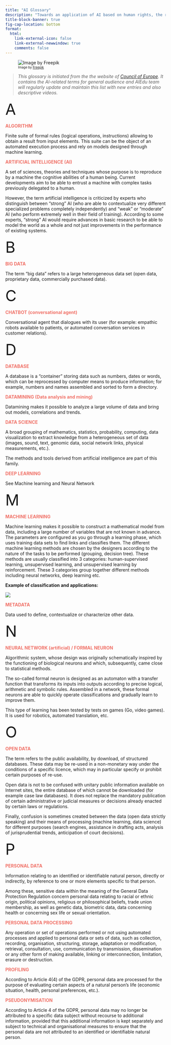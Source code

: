 ```yaml
---
title: "AI Glossary"
description: "Towards an application of AI based on human rights, the rule of law and democracy"
title-block-banner: true
fig-cap-location: bottom
format:
  html:
    link-external-icon: false
    link-external-newwindow: true
    comments: false
---
```

![<font size="1">Image by <a href="https://www.freepik.com/free-vector/particle-face-tech-background_5617146.htm#query=Artificial%20Intelligence&position=29&from_view=search&track=ais">Freepik</a></font>](feature.png){fig-align="right"}

> *This glossary is initiated from the the website of [Council of Europe](https://www.coe.int/en/web/artificial-intelligence/glossary). It contains the AI-related terms for general audience and AIEdu team will regularly update and maintain this list with new entries and also descriptive videos.* 

::: {style="font-size: xxx-large;"}
<div style="left-align: center;"> A </div>
:::

<span style="color:#F07167">**ALGORITHM**</span>

Finite suite of formal rules (logical operations, instructions) allowing to obtain a result from input elements. This suite can be the object of an automated execution process and rely on models designed through machine learning.

<span style="color:#F07167">**ARTIFICIAL INTELLIGENCE (AI)**</span>

A set of sciences, theories and techniques whose purpose is to reproduce by a machine the cognitive abilities of a human being. Current developments aim to be able to entrust a machine with complex tasks previously delegated to a human.

However, the term artificial intelligence is criticized by experts who distinguish between "strong" AI (who are able to contextualize very different specialized problems completely independently) and "weak" or "moderate" AI (who perform extremely well in their field of training). According to some experts, "strong" AI would require advances in basic research to be able to model the world as a whole and not just improvements in the performance of existing systems.


::: {style="font-size: xxx-large;"}
<div style="left-align: center;"> B </div>
:::
<span style="color:#F07167">**BIG DATA**</span>

The term "big data" refers to a large heterogeneous data set (open data, proprietary data, commercially purchased data).


::: {style="font-size: xxx-large;"}
<div style="left-align: center;"> C </div>
:::
<span style="color:#F07167">**CHATBOT (conversational agent)**</span>


Conversational agent that dialogues with its user (for example: empathic robots available to patients, or automated conversation services in customer relations).

::: {style="font-size: xxx-large;"}
<div style="left-align: center;"> D </div>
:::
<span style="color:#F07167">**DATABASE**</span>


A database is a "container" storing data such as numbers, dates or words, which can be reprocessed by computer means to produce information; for example, numbers and names assembled and sorted to form a directory.

<span style="color:#F07167">**DATAMINING (Data analysis and mining)**</span>


Datamining makes it possible to analyze a large volume of data and bring out models, correlations and trends.

<span style="color:#F07167">**DATA SCIENCE**</span>

A broad grouping of mathematics, statistics, probability, computing, data visualization to extract knowledge from a heterogeneous set of data (images, sound, text, genomic data, social network links, physical measurements, etc.).

The methods and tools derived from artificial intelligence are part of this family.

<span style="color:#F07167">**DEEP LEARNING**</span>

See Machine learning and Neural Network

::: {style="font-size: xxx-large;"}
<div style="left-align: center;"> M </div>
:::

<span style="color:#F07167">**MACHINE LEARNING**</span>

Machine learning makes it possible to construct a mathematical model from data, including a large number of variables that are not known in advance.  The parameters are configured as you go through a learning phase, which uses training data sets to find links and classifies them. The different machine learning methods are chosen by the designers according to the nature of the tasks to be performed (grouping, decision tree). These methods are usually classified into 3 categories: human-supervised learning, unsupervised learning, and unsupervised learning by reinforcement. These 3 categories group together different methods including neural networks, deep learning etc.

**Example of classification and applications:**

![](AI-ML-en.png)


<span style="color:#F07167">**METADATA**</span>


Data used to define, contextualize or characterize other data.

::: {style="font-size: xxx-large;"}
<div style="left-align: center;"> N </div>
:::

<span style="color:#F07167">**NEURAL NETWORK (artificial) / FORMAL NEURON**</span>

Algorithmic system, whose design was originally schematically inspired by the functioning of biological neurons and which, subsequently, came close to statistical methods.

The so-called formal neuron is designed as an automaton with a transfer function that transforms its inputs into outputs according to precise logical, arithmetic and symbolic rules. Assembled in a network, these formal neurons are able to quickly operate classifications and gradually learn to improve them.

This type of learning has been tested by tests on games (Go, video games). It is used for robotics, automated translation, etc.

::: {style="font-size: xxx-large;"}
<div style="left-align: center;"> O </div>
:::

<span style="color:#F07167">**OPEN DATA**</span>

The term refers to the public availability, by download, of structured databases. These data may be re-used in a non-monetary way under the conditions of a specific licence, which may in particular specify or prohibit certain purposes of re-use.

Open data is not to be confused with unitary public information available on Internet sites, the entire database of which cannot be downloaded (for example case law databases). It does not replace the mandatory publication of certain administrative or judicial measures or decisions already enacted by certain laws or regulations.

Finally, confusion is sometimes created between the data (open data strictly speaking) and their means of processing (machine learning, data science) for different purposes (search engines, assistance in drafting acts, analysis of jurisprudential trends, anticipation of court decisions).

::: {style="font-size: xxx-large;"}
<div style="left-align: center;"> P </div>
:::

<span style="color:#F07167">**PERSONAL DATA**</span>

Information relating to an identified or identifiable natural person, directly or indirectly, by reference to one or more elements specific to that person.

Among these, sensitive data within the meaning of the General Data Protection Regulation concern personal data relating to racial or ethnic origin, political opinions, religious or philosophical beliefs, trade union membership, as well as genetic data, biometric data, data concerning health or concerning sex life or sexual orientation.

<span style="color:#F07167">**PERSONAL DATA PROCESSING**</span>


Any operation or set of operations performed or not using automated processes and applied to personal data or sets of data, such as collection, recording, organisation, structuring, storage, adaptation or modification, retrieval, consultation, use, communication by transmission, dissemination or any other form of making available, linking or interconnection, limitation, erasure or destruction.

<span style="color:#F07167">**PROFILING**</span>

According to Article 4(4) of the GDPR, personal data are processed for the purpose of evaluating certain aspects of a natural person's life (economic situation, health, personal preferences, etc.).

<span style="color:#F07167">**PSEUDONYMISATION**</span>

According to Article 4 of the GDPR, personal data may no longer be attributed to a specific data subject without recourse to additional information, provided that this additional information is kept separately and subject to technical and organisational measures to ensure that the personal data are not attributed to an identified or identifiable natural person.

